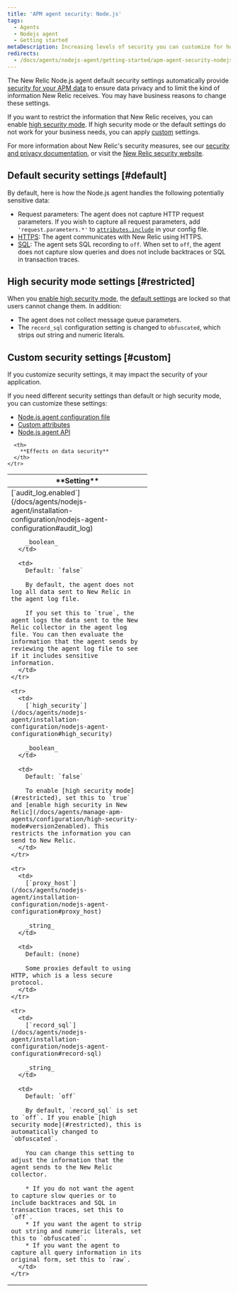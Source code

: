 ```yaml
---
title: 'APM agent security: Node.js'
tags:
  - Agents
  - Nodejs agent
  - Getting started
metaDescription: Increasing levels of security you can customize for how your New Relic Node.js agent sends data to New Relic.
redirects:
  - /docs/agents/nodejs-agent/getting-started/apm-agent-security-nodejs
---
```


The New Relic Node.js agent default security settings automatically provide [security for your APM data](/docs/using-new-relic/new-relic-security/security/apm-agent-data-security) to ensure data privacy and to limit the kind of information New Relic receives. You may have business reasons to change these settings.

If you want to restrict the information that New Relic receives, you can enable [high security mode](#restricted). If high security mode or the default settings do not work for your business needs, you can apply [custom](#custom) settings.

For more information about New Relic's security measures, see our [security and privacy documentation](/docs/using-new-relic/new-relic-security/security/security-matters-data-privacy-new-relic), or visit the [New Relic security website](https://newrelic.com/security).

## Default security settings [#default]

By default, here is how the Node.js agent handles the following potentially sensitive data:

* Request parameters: The agent does not capture HTTP request parameters. If you wish to capture all request parameters, add `'request.parameters.*'` to [`attributes.include`](/docs/agents/nodejs-agent/attributes/nodejs-agent-attributes#cfg-attributes-include) in your config file.
* [HTTPS](/docs/agents/nodejs-agent/installation-configuration/nodejs-agent-configuration#ssl): The agent communicates with New Relic using HTTPS.
* [SQL](/docs/agents/nodejs-agent/installation-configuration/nodejs-agent-configuration#record-sql): The agent sets SQL recording to `off`. When set to `off`, the agent does not capture slow queries and does not include backtraces or SQL in transaction traces.

## High security mode settings [#restricted]

When you [enable high security mode](/docs/agents/nodejs-agent/installation-configuration/nodejs-agent-configuration#high_security), the [default settings](#default) are locked so that users cannot change them. In addition:

* The agent does not collect message queue parameters.
* The `record_sql` configuration setting is changed to `obfuscated`, which strips out string and numeric literals.

## Custom security settings [#custom]

<Callout variant="caution">
  If you customize security settings, it may impact the security of your application.
</Callout>

If you need different security settings than default or high security mode, you can customize these settings:

* [Node.js agent configuration file](/docs/agents/nodejs-agent/installation-configuration/nodejs-agent-configuration)
* [Custom attributes](/docs/agents/nodejs-agent/api-guides/nodejs-agent-api#add-custom-param)
* [Node.js agent API](/docs/agents/nodejs-agent/api-guides/guide-using-nodejs-agent-api)

<table>
  <thead>
    <tr>
      <th width="300px">
        **Setting**
      </th>

      <th>
        **Effects on data security**
      </th>
    </tr>
  </thead>

  <tbody>
    <tr>
      <td>
        [`audit_log.enabled`](/docs/agents/nodejs-agent/installation-configuration/nodejs-agent-configuration#audit_log)

        _boolean_
      </td>

      <td>
        Default: `false`

        By default, the agent does not log all data sent to New Relic in the agent log file.

        If you set this to `true`, the agent logs the data sent to the New Relic collector in the agent log file. You can then evaluate the information that the agent sends by reviewing the agent log file to see if it includes sensitive information.
      </td>
    </tr>

    <tr>
      <td>
        [`high_security`](/docs/agents/nodejs-agent/installation-configuration/nodejs-agent-configuration#high_security)

        _boolean_
      </td>

      <td>
        Default: `false`

        To enable [high security mode](#restricted), set this to `true` and [enable high security in New Relic](/docs/agents/manage-apm-agents/configuration/high-security-mode#version2enabled). This restricts the information you can send to New Relic.
      </td>
    </tr>

    <tr>
      <td>
        [`proxy_host`](/docs/agents/nodejs-agent/installation-configuration/nodejs-agent-configuration#proxy_host)

        _string_
      </td>

      <td>
        Default: (none)

        Some proxies default to using HTTP, which is a less secure protocol.
      </td>
    </tr>

    <tr>
      <td>
        [`record_sql`](/docs/agents/nodejs-agent/installation-configuration/nodejs-agent-configuration#record-sql)

        _string_
      </td>

      <td>
        Default: `off`

        By default, `record_sql` is set to `off`. If you enable [high security mode](#restricted), this is automatically changed to `obfuscated`.

        You can change this setting to adjust the information that the agent sends to the New Relic collector.

        * If you do not want the agent to capture slow queries or to include backtraces and SQL in transaction traces, set this to `off`.
        * If you want the agent to strip out string and numeric literals, set this to `obfuscated`.
        * If you want the agent to capture all query information in its original form, set this to `raw`.
      </td>
    </tr>
  </tbody>
</table>
